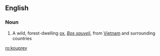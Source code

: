 ==English==

===Noun===
{{wikipedia}}
{{en-noun}}

#A wild, forest-dwelling [[ox]], ''[[Bos sauveli]]'', from [[Vietnam]] and surrounding countries

[[ro:kouprey]]